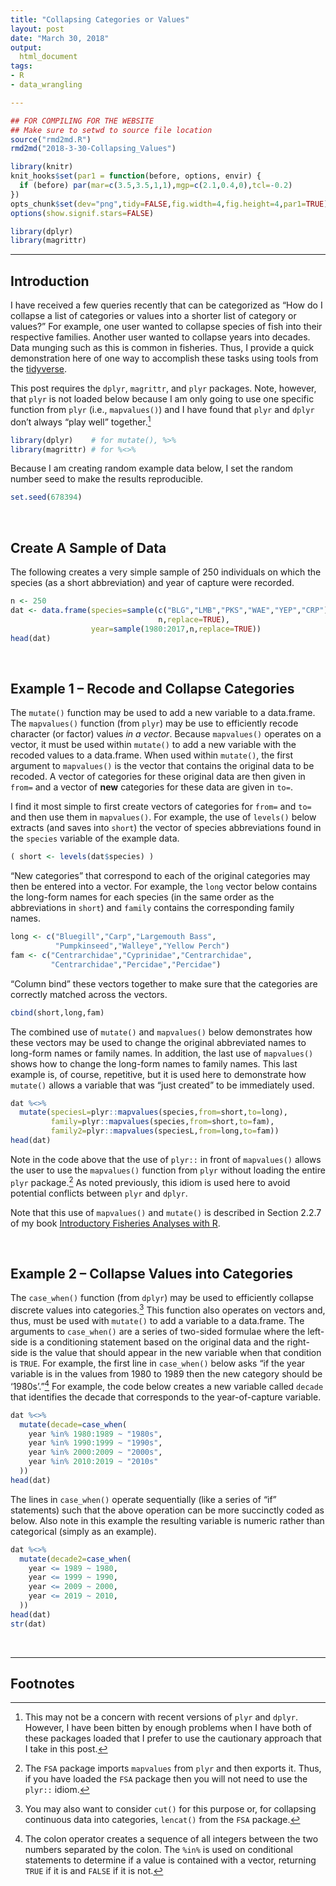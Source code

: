```yaml
---
title: "Collapsing Categories or Values"
layout: post
date: "March 30, 2018"
output:
  html_document
tags:
- R
- data_wrangling

---
```

```r
## FOR COMPILING FOR THE WEBSITE
## Make sure to setwd to source file location
source("rmd2md.R")
rmd2md("2018-3-30-Collapsing_Values")
```

```r
library(knitr)
knit_hooks$set(par1 = function(before, options, envir) {
  if (before) par(mar=c(3.5,3.5,1,1),mgp=c(2.1,0.4,0),tcl=-0.2)
})
opts_chunk$set(dev="png",tidy=FALSE,fig.width=4,fig.height=4,par1=TRUE)
options(show.signif.stars=FALSE)

library(dplyr)
library(magrittr)
```

----

## Introduction

I have received a few queries recently that can be categorized as "How do I collapse a list of categories or values into a shorter list of category or values?" For example, one user wanted to collapse species of fish into their respective families. Another user wanted to collapse years into decades. Data munging such as this is common in fisheries. Thus, I provide a quick demonstration here of one way to accomplish these tasks using tools from the [tidyverse](https://www.tidyverse.org/).

This post requires the `dplyr`, `magrittr`, and `plyr` packages. Note, however, that `plyr` is not loaded below because I am only going to use one specific function from `plyr` (i.e., `mapvalues()`) and I have found that `plyr` and `dplyr` don't always "play well" together.[^1]

```r
library(dplyr)    # for mutate(), %>%
library(magrittr) # for %<>%
```

Because I am creating random example data below, I set the random number seed to make the results reproducible.
```r
set.seed(678394)
```

<br>

## Create A Sample of Data
The following creates a very simple sample of 250 individuals on which the species (as a short abbreviation) and year of capture were recorded.

```r
n <- 250
dat <- data.frame(species=sample(c("BLG","LMB","PKS","WAE","YEP","CRP"),
                                 n,replace=TRUE),
                  year=sample(1980:2017,n,replace=TRUE))
head(dat)
```

<br>

## Example 1 -- Recode and Collapse Categories

The `mutate()` function may be used to add a new variable to a data.frame. The `mapvalues()` function (from `plyr`) may be use to efficiently recode character (or factor) values *in a vector*. Because `mapvalues()` operates on a vector, it must be used within `mutate()` to add a new variable with the recoded values to a data.frame. When used within `mutate()`, the first argument to `mapvalues()` is the vector that contains the original data to be recoded. A vector of categories for these original data are then given in `from=` and a vector of **new** categories for these data are given in `to=`.

I find it most simple to first create vectors of categories for `from=` and `to=` and then use them in `mapvalues()`. For example, the use of `levels()` below extracts (and saves into `short`) the vector of species abbreviations found in the `species` variable of the example data.
```r
( short <- levels(dat$species) )
```

"New categories" that correspond to each of the original categories may then be entered into a vector. For example, the `long` vector below contains the long-form names for each species (in the same order as the abbreviations in `short`) and `family` contains the corresponding family names.
```r
long <- c("Bluegill","Carp","Largemouth Bass",
          "Pumpkinseed","Walleye","Yellow Perch")
fam <- c("Centrarchidae","Cyprinidae","Centrarchidae",
         "Centrarchidae","Percidae","Percidae")
```

"Column bind" these vectors together to make sure that the categories are correctly matched across the vectors.
```r
cbind(short,long,fam)
```

The combined use of `mutate()` and `mapvalues()` below demonstrates how these vectors may be used to change the original abbreviated names to long-form names or family names. In addition, the last use of `mapvalues()` shows how to change the long-form names to family names. This last example is, of course, repetitive, but it is used here to demonstrate how `mutate()` allows a variable that was "just created" to be immediately used.
```r
dat %<>%
  mutate(speciesL=plyr::mapvalues(species,from=short,to=long),
         family=plyr::mapvalues(species,from=short,to=fam),
         family2=plyr::mapvalues(speciesL,from=long,to=fam))
head(dat)
```

Note in the code above that the use of `plyr::` in front of `mapvalues()` allows the user to use the `mapvalues()` function from `plyr` without loading the entire `plyr` package.[^2] As noted previously, this idiom is used here to avoid potential conflicts between `plyr` and `dplyr`.

Note that this use of `mapvalues()` and `mutate()` is described in Section 2.2.7 of my book [Introductory Fisheries Analyses with R](http://derekogle.com/IFAR/).

<br>

## Example 2 -- Collapse Values into Categories

The `case_when()` function (from `dplyr`) may be used to efficiently collapse discrete values into categories.[^3] This function also operates on vectors and, thus, must be used with `mutate()` to add a variable to a data.frame. The arguments to `case_when()` are a series of two-sided formulae where the left-side is a conditioning statement based on the original data and the right-side is the value that should appear in the new variable when that condition is `TRUE`. For example, the first line in `case_when()` below asks "if the year variable is in the values from 1980 to 1989 then the new category should be '1980s'."[^4] For example, the code below creates a new variable called `decade` that identifies the decade that corresponds to the year-of-capture variable.
```r
dat %<>%
  mutate(decade=case_when(
    year %in% 1980:1989 ~ "1980s",
    year %in% 1990:1999 ~ "1990s",
    year %in% 2000:2009 ~ "2000s",
    year %in% 2010:2019 ~ "2010s"
  ))
head(dat)
```

The lines in `case_when()` operate sequentially (like a series of "if" statements) such that the above operation can be more succinctly coded as below. Also note in this example the resulting variable is numeric rather than categorical (simply as an example).
```r
dat %<>%
  mutate(decade2=case_when(
    year <= 1989 ~ 1980,
    year <= 1999 ~ 1990,
    year <= 2009 ~ 2000,
    year <= 2019 ~ 2010,
  ))
head(dat)
str(dat)
```

<br>

----

## Footnotes

[^1]: This may not be a concern with recent versions of `plyr` and `dplyr`. However, I have been bitten by enough problems when I have both of these packages loaded that I prefer to use the cautionary approach that I take in this post.

[^2]: The `FSA` package imports `mapvalues` from `plyr` and then exports it. Thus, if you have loaded the `FSA` package then you will not need to use the `plyr::` idiom.

[^3]: You may also want to consider `cut()` for this purpose or, for collapsing continuous data into categories, `lencat()` from the `FSA` package.

[^4]: The colon operator creates a sequence of all integers between the two numbers separated by the colon. The `%in%` is used on conditional statements to determine if a value is contained with a vector, returning `TRUE` if it is and `FALSE` if it is not.
